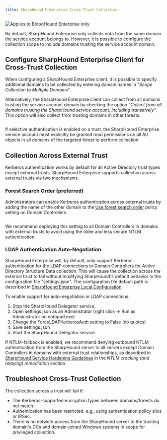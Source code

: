 ```yaml
---
title: SharpHound Enterprise Cross-Trust Collection
---
```


<img noZoom src="/assets/enterprise-edition-pill-tag.svg" alt="Applies to BloodHound Enterprise only" />

By default, SharpHound Enterprise only collects data from the same domain the service account belongs to. However, it is possible to configure the collection scope to include domains trusting the service account domain.

## Configure SharpHound Enterprise Client for Cross-Trust Collection

When configuring a SharpHound Enterprise client, it is possible to specify additional domains to be collected by entering domain names in "*Scope Collection to Multiple Domains*".

Alternatively, the SharpHound Enterprise client can collect from all domains trusting the service account domain by checking the option "*Collect from all domains trusting the SharpHound service account, including transitively".* This option will also collect from trusting domains in other forests.

<Frame>
  <img src="/assets/image-85.png" alt="" />
</Frame>

If selective authentication is enabled on a trust, the SharpHound Enterprise service account must explicitly be granted read permissions on all AD objects in all domains of the targeted forest to perform collection.

## Collection Across External Trust

Kerberos authentication works by default for all Active Directory trust types except external trusts. SharpHound Enterprise supports collection across external trusts via two mechanisms.

### Forest Search Order (preferred)

Administrators can enable Kerberos authentication across external trusts by adding the name of the other domain to the [Use forest search order](https://admx.help/?Category=Windows_10_2016\&Policy=Microsoft.Policies.Kerberos::ForestSearch) policy setting on Domain Controllers.

<Frame>
  <img src="/assets/image-86.png" alt="" />
</Frame>

We recommend deploying this setting to all Domain Controllers in domains with external trusts to avoid using the older and less secure NTLM authentication.

### LDAP Authentication Auto-Negotiation

SharpHound Enterprise will, by default, only support Kerberos authentication for the LDAP connections to Domain Controllers for Active Directory Structure Data collection. This will cause the collection across the external trust to fail without modifying SharpHound's default behavior in the configuration file "settings.json". The configuration file default path is described in [SharpHound Enterprise Local Configuration](/collect-data/sharphound/install/local-configuration).

To enable support for auto-negotiation in LDAP connections:

1. Stop the SharpHound Delegator service.
2. Open settings.json as an Administrator (right click -> Run as Administrator on notepad.exe)
3. Change the ForceLDAPKerberosAuth setting to False (no quotes)
4. Save settings.json
5. Start the SharpHound Delegator service.

If NTLM-fallback is enabled, we recommend denying outbound NTLM authentication from the SharpHound server to all servers except Domain Controllers in domains with external trust relationships, as described in [SharpHound Service Hardening Guidelines](/manage-bloodhound/securing-bloodhound-and-collectors/sharphound-hardening) in the *NTLM cracking (and relaying) remediation* section.

## Troubleshoot Cross-Trust Collection

The collection across a trust will fail if:

* The Kerberos-supported encryption types between domains/forests do not match.
* Authentication has been restricted, e.g., using authentication policy silos or IPSec.
* There is no network access from the SharpHound server to the trusting domain's DCs and domain-joined Windows systems in scope for privileged collection.
